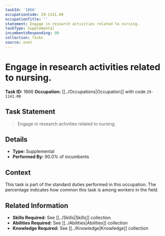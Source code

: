 ```yaml
---
taskId: '1866'
occupationCode: 29-1141.00
occupationTitle: ''
statement: Engage in research activities related to nursing.
taskType: Supplemental
incumbentsResponding: 90
collection: Tasks
source: onet
---
```

# Engage in research activities related to nursing.

**Task ID:** 1866
**Occupation:** [[../Occupations|Occupation]] with code `29-1141.00`

## Task Statement

> Engage in research activities related to nursing.

## Details

- **Type:** Supplemental
- **Performed By:** 90.0% of incumbents

## Context

This task is part of the standard duties performed in this occupation. The percentage indicates how common this task is among workers in the field.

## Related Information

- **Skills Required:** See [[../Skills|Skills]] collection
- **Abilities Required:** See [[../Abilities|Abilities]] collection
- **Knowledge Required:** See [[../Knowledge|Knowledge]] collection
